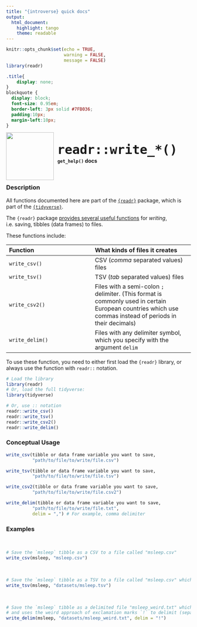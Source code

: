 ```yaml
---
title: "{introverse} quick docs"
output: 
  html_document:
    highlight: tango
    theme: readable
---
```



```r
knitr::opts_chunk$set(echo = TRUE, 
                      warning = FALSE, 
                      message = FALSE)
library(readr)
```

```css
.title{
    display: none;
}
blockquote {
  display: block;
  font-size: 0.95em;
  border-left: 3px solid #7FB036;
  padding:10px;
  margin-left:10px;
}
```

<div>
<br>
 <img src = "logo.png" style = "float:left;height:130px;margin-top:-20px;">
 <span style = "font-weight:bold;font-size:40px;"> 
  &nbsp;<code>readr::write_*()</code>
 </span>
 <br>
 <b>&nbsp;&nbsp;&nbsp;<code>get_help()</code> docs</b>
</div>
<br>

### Description

All functions documented here are part of the [`{readr}`](https://readr.tidyverse.org/) package, which is part of the [`{tidyverse}`](https://www.tidyverse.org/).

The `{readr}` package [provides several useful functions](https://readr.tidyverse.org/reference/writing_delim.html) for _writing_, i.e. saving, tibbles (data frames) to files. 

These functions include:

| Function | What kinds of files it creates
|:-----------|:-------------
|  `write_csv()`   | CSV (_comma_ separated values) files  
|  `write_tsv()`   | TSV (_tab_ separated values) files  
|  `write_csv2()` | Files with a semi-colon `;` delimiter. (This format is commonly used in certain European countries which use commas instead of periods in their decimals)
|  `write_delim()` | Files with any delimiter symbol, which you specify with the argument `delim`

<!-- Add the following if the topic is a function that does NOT come with base R, and uncomment/fill in the subsequent multiline HTML comment: -->
To use these function, you need to either first load the `{readr}` library, or always use the function with `readr::` notation.

```r
# Load the library
library(readr)
# Or, load the full tidyverse:
library(tidyverse)

# Or, use :: notation
readr::write_csv()
readr::write_tsv()
readr::write_csv2()
readr::write_delim()
```


### Conceptual Usage 

```r
write_csv(tibble or data frame variable you want to save,
          "path/to/file/to/write/file.csv")

write_tsv(tibble or data frame variable you want to save,
          "path/to/file/to/write/file.tsv")

write_csv2(tibble or data frame variable you want to save,
          "path/to/file/to/write/file.csv2")

write_delim(tibble or data frame variable you want to save,
          "path/to/file/to/write/file.txt",
          delim = ",") # For example, comma delimiter
```

### Examples

<br>
```r
# Save the `msleep` tibble as a CSV to a file called "msleep.csv"
write_csv(msleep, "msleep.csv")
```

<br>
```r
# Save the `msleep` tibble as a TSV to a file called "msleep.csv" which lives in the relative directory "datasets/"
write_tsv(msleep, "datasets/msleep.tsv")
```

<br>
```r
# Save the `msleep` tibble as a delimited file "msleep_weird.txt" which lives in the relative directory "datasets/"
# and uses the weird approach of exclamation marks `!` to delimit (separate) columns
write_delim(msleep, "datasets/msleep_weird.txt", delim = "!")
```
